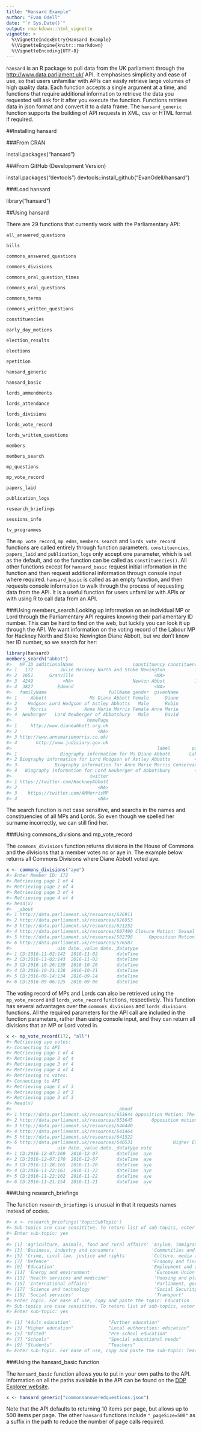 ```yaml
---
title: "Hansard Example"
author: "Evan Odell"
date: "`r Sys.Date()`"
output: rmarkdown::html_vignette
vignette: >
  %\VignetteIndexEntry{Hansard Example}
  %\VignetteEngine{knitr::rmarkdown}
  %\VignetteEncoding{UTF-8}
---
```


`hansard` is an R package to pull data from the UK parliament through the <http://www.data.parliament.uk/> API. It emphasises simplicity and ease of use, so that users unfamiliar with APIs can easily retrieve large volumes of high quality data. Each function accepts a single argument at a time, and functions that require additional information to retrieve the data you requested will ask for it after you execute the function. Functions retrieve data in json format and convert it to a data frame. The `hansard_generic` function supports the building of API requests in XML, csv or HTML format if required.


##Installing hansard

###From CRAN

install.packages("hansard")

###From GitHub (Development Version)

install.packages("devtools")
devtools::install_github("EvanOdell/hansard")

###Load hansard

library("hansard")


##Using hansard

There are 29 functions that currently work with the Parliamentary API:

`all_answered_questions`

`bills`

`commons_answered_questions`

`commons_divisions`

`commons_oral_question_times`

`commons_oral_questions`

`commons_terms`

`commons_written_questions`

`constituencies`

`early_day_motions`

`election_results`

`elections`

`epetition`

`hansard_generic`

`hansard_basic`

`lords_ammendments`

`lords_attendance`

`lords_divisions`

`lords_vote_record`

`lords_written_questions`

`members`

`members_search`

`mp_questions`

`mp_vote_record`

`papers_laid`

`publication_logs`

`research_briefings`

`sessions_info`

`tv_programmes`


The `mp_vote_record`, `mp_edms`, `members_search` and `lords_vote_record` functions are called entirely through function parameters. `constituencies`, `papers_laid` and `publication_logs` only accept one parameter, which is set as the default, and so the function can be called as `constituencies()`.  All other functions except for `hansard_basic`  request initial information in the function and then request additional information through console input where required. `hansard_basic` is called as an empty function, and then requests console information to walk through the process of requesting data from the API. It is a useful function for users unfamiliar with APIs or with using R to call data from an API.

###Using members_search
Looking up information on an individual MP or Lord through the Parliamentary API requires knowing their parliamentary ID number. This can be hard to find on the web, but luckily you can look it up through the API. We want information on the voting record of the Labour MP for Hackney North and Stoke Newington Diane Abbott, but we don't know her ID number, so we search for her:

```r
library(hansard)
members_search("abbot")
#>   MP.ID additionalName                      constituency constituencyCode
#> 1   172          Julie Hackney North and Stoke Newington           146966
#> 2  1651      Granville                              <NA>               NA
#> 3  4249           <NA>                      Newton Abbot           147092
#> 4  3827         Edmond                              <NA>               NA
#>   familyName                       fullName gender  givenName
#> 1     Abbott                Ms Diane Abbott Female      Diane
#> 2    Hodgson Lord Hodgson of Astley Abbotts   Male      Robin
#> 3     Morris              Anne Marie Morris Female Anne Marie
#> 4  Neuberger   Lord Neuberger of Abbotsbury   Male      David
#>                            homePage
#> 1     http://www.dianeabbott.org.uk
#> 2                              <NA>
#> 3 http://www.annemariemorris.co.uk/
#> 4       http://www.judiciary.gov.uk
#>                                                      label        party
#> 1                Biography information for Ms Diane Abbott       Labour
#> 2 Biography information for Lord Hodgson of Astley Abbotts         <NA>
#> 3              Biography information for Anne Marie Morris Conservative
#> 4   Biography information for Lord Neuberger of Abbotsbury         <NA>
#>                             twitter
#> 1 https://twitter.com/HackneyAbbott
#> 2                              <NA>
#> 3    https://twitter.com/AMMorrisMP
#> 4                              <NA>

```
The search function is not case sensitive, and searchs in the names and constituencies of all MPs and Lords. So even though we spelled her surname incorrectly, we can still find her.


###Using commons_divisions and mp_vote_record

The `commons_divisions` function returns divisions in the House of Commons and the divisions that a member votes no or aye in. The example below returns all Commons Divisions where Diane Abbott voted aye.

```r
x <- commons_divisions("aye")
#> Enter Member ID: 172
#> Retrieving page 1 of 4
#> Retrieving page 2 of 4
#> Retrieving page 3 of 4
#> Retrieving page 4 of 4
#> head(x)
#>  _about                                                              title
#> 1 http://data.parliament.uk/resources/626911                            Opposition Motion: Community Pharmacies
#> 2 http://data.parliament.uk/resources/626953                           Opposition Motion: Police Officer Safety
#> 3 http://data.parliament.uk/resources/621252                                           Opposition Motion: Yemen
#> 4 http://data.parliament.uk/resources/607490 Closure Motion: Sexual Offences (Pardons Etc.) Bill second reading
#> 5 http://data.parliament.uk/resources/582798      Opposition Motion: NHS sustainabiliy and transformation plans
#> 6 http://data.parliament.uk/resources/576587                                Finance Bill: Report Stage Amdt 174
#>                 uin date._value date._datatype
#> 1 CD:2016-11-02:142  2016-11-02       dateTime
#> 2 CD:2016-11-02:143  2016-11-02       dateTime
#> 3 CD:2016-10-26:139  2016-10-26       dateTime
#> 4 CD:2016-10-21:138  2016-10-21       dateTime
#> 5 CD:2016-09-14:134  2016-09-14       dateTime
#> 6 CD:2016-09-06:125  2016-09-06       dateTime

```

The voting record of MPs and Lords can also be retrieved using the `mp_vote_record` and `lords_vote_record` functions, respectively. This function has several advantages over the `commons_divisions` and `lords_divisions` functions. All the required parameters for the API call are included in the function parameters, rather than using console input, and they can return all divisions that an MP or Lord voted in.

```r
x <- mp_vote_record(172, "all")
#> Retrieving aye votes:
#> Connecting to API
#> Retrieving page 1 of 4
#> Retrieving page 2 of 4
#> Retrieving page 3 of 4
#> Retrieving page 4 of 4
#> Retrieving no votes:
#> Connecting to API
#> Retrieving page 1 of 3
#> Retrieving page 2 of 3
#> Retrieving page 3 of 3
#> head(x)
#>                                       _about                                                                       title
#> 1 http://data.parliament.uk/resources/653644 Opposition Motion: The Government's plan for Brexit (Prime Minister's Amdt)
#> 2 http://data.parliament.uk/resources/653645       Opposition motion: The Government's plan for Brexit motion as amended
#> 3 http://data.parliament.uk/resources/646440                             Digital Economy Bill: Report Stage New Clause 8
#> 4 http://data.parliament.uk/resources/641464                            Opposition Motion: Education and Social Mobility
#> 5 http://data.parliament.uk/resources/641522                          Opposition Motion: National Health Service Funding
#> 6 http://data.parliament.uk/resources/640531               Higher Education and Research Bill: Report Stage New Clause 2
#>                 uin date._value date._datatype vote
#> 1 CD:2016-12-07:169  2016-12-07       dateTime  aye
#> 2 CD:2016-12-07:170  2016-12-07       dateTime  aye
#> 3 CD:2016-11-28:165  2016-11-28       dateTime  aye
#> 4 CD:2016-11-22:161  2016-11-22       dateTime  aye
#> 5 CD:2016-11-22:162  2016-11-22       dateTime  aye
#> 6 CD:2016-11-21:154  2016-11-21       dateTime  aye

```


###Using research_briefings

The function `research_briefings` is unusual in that it requests names instead of codes. 

```r
#> x <- research_briefings('topicSubTopic')
#> Sub-topics are case sensititve. To return list of sub-topics, enter yes.
#> Enter sub-topic: yes
#
#> [1] 'Agriculture, animals, food and rural affairs' 'Asylum, immigration and nationality'
#> [3] 'Business, industry and consumers'             'Communities and families'
#> [5] 'Crime, civil law, justice and rights'         'Culture, media and sport'
#> [7] 'Defence'                                      'Economy and finance'
#> [9] 'Education'                                    'Employment and training'
#> [11] 'Energy and environment'                       'European Union'
#> [13] 'Health services and medicine'                 'Housing and planning'
#> [15] 'International affairs'                        'Parliament, government and politics'
#> [17] 'Science and technology'                       'Social Security and pensions'
#> [19] 'Social services'                              'Transport'
#> Enter Topic. For ease of use, copy and paste the topic: Education
#> Sub-topics are case sensititve. To return list of sub-topics, enter yes.
#> Enter sub-topic: yes

#> [1] "Adult education"              "Further education"           
#> [3] "Higher education"             "Local authorities: education"
#> [5] "Ofsted"                       "Pre-school education"        
#> [7] "Schools"                      "Special educational needs"   
#> [9] "Students"                     "Teachers"   
#> Enter sub-topic. For ease of use, copy and paste the sub-topic: Teachers
```

###Using the hansard_basic function

The `hansard_basic` function allows you to put in your own paths to the API. Information on all the paths available in the API can be found on the [DDP Explorer website](http://explore.data.parliament.uk/).

```r
x <- hansard_generic("commonsansweredquestions.json")
```

Note that the API defaults to returning 10 items per page, but allows up to 500 items per page. The other `hansard` functions include `"_pageSize=500"` as a suffix in the path to reduce the number of page calls required.
